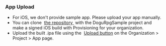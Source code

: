 
### App Upload

<ul>
  <li>
    For iOS, we don't provide sample app. Please upload your app manually.
  </li>
  <li>
    You can clone&nbsp;
    <a href="https://github.com/dogu-team/gamium-unity-samples">
      the repository
    </a>&nbsp;with the DoguRpgSample project and make a signed iOS build with Provisioning
    for your organization.
  </li>
  <li>
    Upload the built .ipa file using the&nbsp;
    <a href="/management/project/app">Upload button</a> on the Organization > Project
    > App page.
  </li>
</ul>
